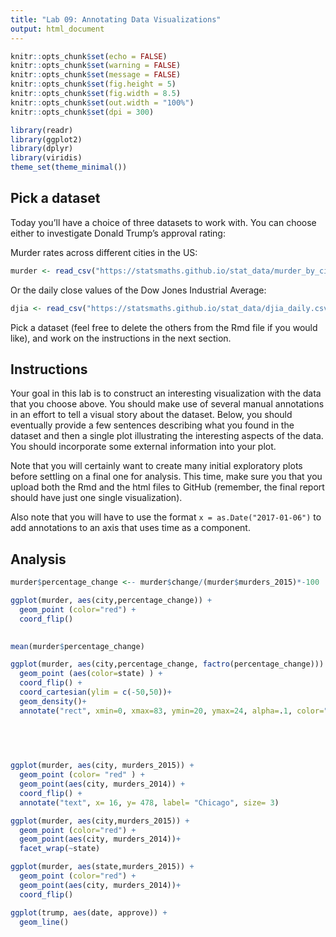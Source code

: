 ```yaml
---
title: "Lab 09: Annotating Data Visualizations"
output: html_document
---
```


```r
knitr::opts_chunk$set(echo = FALSE)
knitr::opts_chunk$set(warning = FALSE)
knitr::opts_chunk$set(message = FALSE)
knitr::opts_chunk$set(fig.height = 5)
knitr::opts_chunk$set(fig.width = 8.5)
knitr::opts_chunk$set(out.width = "100%")
knitr::opts_chunk$set(dpi = 300)

library(readr)
library(ggplot2)
library(dplyr)
library(viridis)
theme_set(theme_minimal())
```

## Pick a dataset

Today you'll have a choice of three datasets to work with. You can choose
either to investigate Donald Trump's approval rating:

Murder rates across different cities in the US:

```r
murder <- read_csv("https://statsmaths.github.io/stat_data/murder_by_city.csv")
```

Or the daily close values of the Dow Jones Industrial Average:

```r
djia <- read_csv("https://statsmaths.github.io/stat_data/djia_daily.csv")
```

Pick a dataset (feel free to delete the others from the Rmd file if you would
like), and work on the instructions in the next section.

## Instructions

Your goal in this lab is to construct an interesting visualization with the
data that you choose above. You should make use of several manual annotations
in an effort to tell a visual story about the dataset. Below, you should
eventually provide a few sentences describing what you found in the dataset
and then a single plot illustrating the interesting aspects of the data.
You should incorporate some external information into your plot.

Note that you will certainly want to create many initial exploratory plots
before settling on a final one for analysis. This time, make sure you that you
upload both the Rmd and the html files to GitHub (remember, the final report
should have just one single visualization).

Also note that you will have to use the format `x = as.Date("2017-01-06")` to
add annotations to an axis that uses time as a component.

## Analysis
```r
murder$percentage_change <-- murder$change/(murder$murders_2015)*-100

ggplot(murder, aes(city,percentage_change)) +
  geom_point (color="red") +
  coord_flip()
  


```

```r
mean(murder$percentage_change)

ggplot(murder, aes(city,percentage_change, factro(percentage_change))) +
  geom_point (aes(color=state) ) +
  coord_flip() +
  coord_cartesian(ylim = c(-50,50))+
  geom_density()+
  annotate("rect", xmin=0, xmax=83, ymin=20, ymax=24, alpha=.1, color="salmon")
  
 

  
```
```r



ggplot(murder, aes(city, murders_2015)) +
  geom_point (color= "red" ) +
  geom_point(aes(city, murders_2014)) +
  coord_flip() +
  annotate("text", x= 16, y= 478, label= "Chicago", size= 3)


```



```r
 
ggplot(murder, aes(city,murders_2015)) +
  geom_point (color="red") +
  geom_point(aes(city, murders_2014))+
  facet_wrap(~state)

```

```r

ggplot(murder, aes(state,murders_2015)) +
  geom_point (color="red") +
  geom_point(aes(city, murders_2014))+
  coord_flip()
```


```r

ggplot(trump, aes(date, approve)) +
  geom_line()

```








